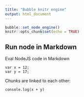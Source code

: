 ```yaml
---
title: "Bubble knitr engine"
output: html_document
---
```


```r
bubble::set_node_engine()
knitr::opts_chunk$set(echo = TRUE)
```

## Run node in Markdown

Eval NodeJS code in Markdown

```node
var x = 12; 
var y = 17;
```

Chunks are linked to each other:

```node
console.log(x + y)
```
